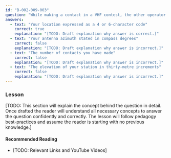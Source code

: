 ```yaml
---
id: "B-002-009-003"
question: "While making a contact in a VHF contest, the other operator asks for your grid square. What information is requested?"
answers:
  - text: "Your location expressed as a 4 or 6-character code"
    correct: true
    explanation: "[TODO: Draft explanation why answer is correct.]"
  - text: "Your antenna azimuth stated in compass degrees"
    correct: false
    explanation: "[TODO: Draft explanation why answer is incorrect.]"
  - text: "The number of contacts you have made"
    correct: false
    explanation: "[TODO: Draft explanation why answer is incorrect.]"
  - text: "The elevation of your station in thirty-metre increments"
    correct: false
    explanation: "[TODO: Draft explanation why answer is incorrect.]"
---
```


### Lesson

[TODO: This section will explain the concept behind the question in detail. Once drafted the reader will understand all necessary concepts to answer the question confidently and correctly. The lesson will follow pedagogy best-practices and assume the reader is starting with no previous knowledge.]

#### Recommended Reading

- [TODO: Relevant Links and YouTube Videos]
